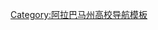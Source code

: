 <noinclude>
{{NoteTA
|1=zh-cn:马里昂军事学院; zh-tw:馬里昂軍校;
}}
</noinclude>
{{Navbox
|name = 阿拉巴馬州的學院和大學|state = {{{state|autocollapse}}}
|title = [[Image:Flag of Alabama.svg|20px]] 阿拉巴馬州的學院和大學
|listclass = hlist

| group1= 公立
| list1 =
* [[阿拉巴馬大學]]
* [[阿拉巴馬大學伯明翰分校]]
* [[阿拉巴马大学亨茨维尔分校|阿拉巴馬大學漢茨維爾分校]]
* [[阿拉巴馬農工大學]]
* [[阿拉巴馬州立大學]]
* [[奧本大學]]
* {{Link-en|奧本大學蒙哥馬利分校|Auburn University at Montgomery}}
* [[傑克遜維爾州立大學]]
* [[蒙特瓦洛大學]]
* [[北阿拉巴馬大學]]
* [[南阿拉巴馬大學]]
* [[西阿拉巴馬大學]]
* [[特洛伊大學]]

|group2=私立|list2=
* {{Link-en|阿拉巴馬骨科醫學院|Auburn University at Montgomery}}
* {{Link-en|安布里奇大學|Amridge University}}
* {{Link-en|伯明翰-南方學院|Birmingham–Southern College}}
* {{Link-en|協和大學阿拉巴馬分校|Concordia College Alabama}}
* [[福克納大學]]
* {{Link-en|遺產基督徒大學|Heritage Christian University}}
* {{Link-en|亨廷頓學院|Huntingdon College}}
* {{Link-en|贾德森學院 (阿拉巴馬州)|Judson College (Alabama)|贾德森學院}}
* {{Link-en|邁爾斯學院|Miles College}}
* {{Link-en|莫比尔大学|University of Mobile}}
* [[歐克伍德大學]]
* [[桑福德大學]]
* {{Link-en|賽爾瑪學院|Selma University}}
* {{Link-en|東南聖經學院|Southeastern Bible College}}
* [[春山學院|溫泉丘學院]]
* {{Link-en|斯蒂爾曼學院|Stillman College}}
* {{Link-en|塔拉德加學院|Talladega College}}
* [[塔斯基吉大學]]
* {{Link-en|美國體育學院|United States Sports Academy}}
* {{Link-en|弗吉尼亞學院|Virginia College}}

| group3= 社区/初级学院
| list3 =
* {{Link-en|阿拉巴马南方社区学院|Alabama Southern Community College}}
* {{Link-en|贝维尔州立社区学院|Bevil State Community College}}
* {{Link-en|比谢普州立社区学院|Bishop State Community College}} 
* {{Link-en|卡尔洪社区学院|Calhoun Community College}}
* {{Link-en|中阿拉巴马社区学院|Central Alabama Community College}}
* {{Link-en|查特胡奇谷社区学院|Chattahoochee Valley Community College}}
* {{Link-en|阿拉巴马海岸社区学院|Coastal Alabama Community College}}
* {{Link-en|恩特普莱斯州立社区学院|Enterprise State Community College}}
* {{Link-en|哥德森州立社区学院|Gadsden State Community College}}
* {{Link-en|H·会议特仑霍姆州立技术学院|H. Council Trenholm State Technical College}}
* {{Link-en|J·F·德雷克技术学院|J. F. Drake State Technical College}}
* {{Link-en|J·F·因格拉姆州立技术学院|J. F. Ingram State Technical College}}
* {{Link-en|杰弗森·戴维斯社区学院|Jefferson Davis Community College}}
* {{Link-en|杰弗森州立社区学院|Jefferson State Community College}}
* {{Link-en|劳森州立社区学院|Lawson State Community College}}
* {{Link-en|勒林·B·华莱士社区学院|Lurleen B. Wallace Community College}}
*[[马里昂军事学院]] 
* {{Link-en|东北阿拉巴马社区学院|Northeast Alabama Community College}}
* {{Link-en|西北滩社区学院|Northwest Shoals Community College}}
* {{Link-en|雷德州立社区学院|Reid State Community College}}
* {{Link-en|谢尔顿州立社区学院|Shelton State Community College}}
* {{Link-en|斯尼德州立社区学院|Snead State Community College}}
* {{Link-en|南方联盟州立社区学院|Southern Union State Community College}}
* {{Link-en|华莱士社区学院|Wallace Community College}}
* {{Link-en|华莱士州立社区学院|Wallace State Community College}}
* {{Link-en|华莱士社区学院塞尔玛分校|Wallace Community College Selma}}

| group4= 高年级学院<br>（仅提供大三/四课程）
| list4 = * {{Link-en|雅典州立大学|Athens State University}}
| below =
 [[:分類:美國各州之大學及學院導航模板]]

}}<noinclude>
{{collapsible option}}
[[Category:阿拉巴马州高校导航模板]]
</noinclude>